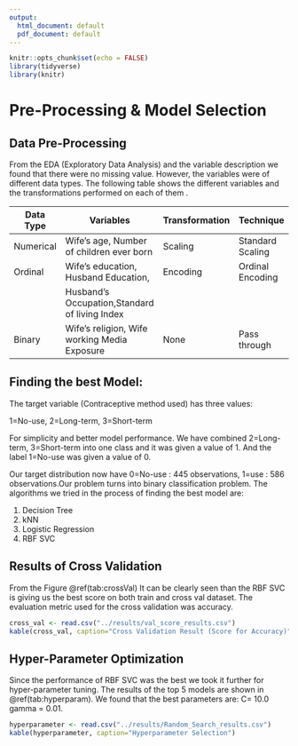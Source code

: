 ```yaml
---
output:
  html_document: default
  pdf_document: default
---
```


```r
knitr::opts_chunk$set(echo = FALSE)
library(tidyverse)
library(knitr)
```

# Pre-Processing & Model Selection

## Data Pre-Processing

From the EDA (Exploratory Data Analysis) and the variable description we found that there were no missing value. However, the variables were of different data types. The following table shows the different variables and the transformations performed on each of them .

| Data Type | Variables                                     | Transformation | Technique        |
|-----------|-----------------------------------------------|----------------|------------------|
| Numerical | Wife's age, Number of children ever born      | Scaling        | Standard Scaling |
| Ordinal   | Wife's education, Husband Education,          | Encoding       | Ordinal Encoding |
|           | Husband's Occupation,Standard of living Index |                |                  |
| Binary    | Wife's religion, Wife working Media Exposure  | None           | Pass through     |

## Finding the best Model:

The target variable (Contraceptive method used) has three values:

1=No-use, 2=Long-term, 3=Short-term

For simplicity and better model performance. We have combined 2=Long-term, 3=Short-term into one class and it was given a value of 1. And the label 1=No-use was given a value of 0.

Our target distribution now have 0=No-use : 445 observations, 1=use : 586 observations.Our problem turns into binary classification problem. The algorithms we tried in the process of finding the best model are:

1.  Decision Tree
2.  kNN
3.  Logistic Regression
4.  RBF SVC

## Results of Cross Validation

From the Figure \@ref(tab:crossVal) It can be clearly seen than the RBF SVC is giving us the best score on both train and cross val dataset. The evaluation metric used for the cross validation was accuracy.

```r
cross_val <- read.csv("../results/val_score_results.csv") 
kable(cross_val, caption="Cross Validation Result (Score for Accuracy)")
```

## Hyper-Parameter Optimization

Since the performance of RBF SVC was the best we took it further for hyper-parameter tuning. The results of the top 5 models are shown in \@ref(tab:hyperparam). We found that the best parameters are: C= 10.0 gamma = 0.01.

```r
hyperparameter <- read.csv("../results/Random_Search_results.csv") 
kable(hyperparameter, caption="Hyperparameter Selection")
```
